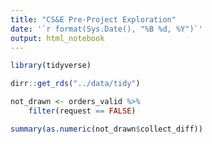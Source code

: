 ```yaml
---
title: "CS&E Pre-Project Exploration"
date: '`r format(Sys.Date(), "%B %d, %Y")`'
output: html_notebook
---
```


```r
library(tidyverse)

dirr::get_rds("../data/tidy")
```

```r
not_drawn <- orders_valid %>%
    filter(request == FALSE)

summary(as.numeric(not_drawn$collect_diff))
```

